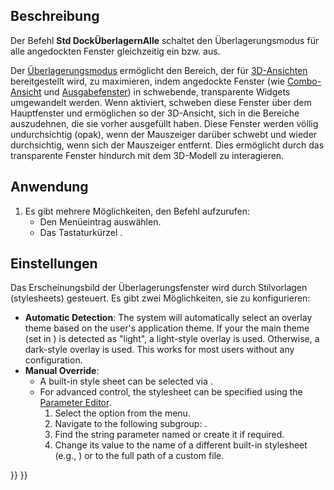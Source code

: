 <languages/>

{{Docnav/de
|[[Std_Workbench/de|Arbeitsbereich]]
|[[Std_DockOverlayTransparentAll/de|DockÜberlagernAlleTransparent]]
|[[Std_View_Menu/de|Std Menü Ansicht]]
|IconL=
|IconR=
|IconC=Freecad.svg
}}

<div class="mw-translate-fuzzy">
{{GuiCommand/de
|Name=Std DockOverlayAll
|Name/de=Std DockÜberlagernAlle
|MenuLocation=Ansicht → Dock panel overlay → Überlagerungsmodus für alle umschalten
|Workbenches=Alle
|Shortcut={{KEY|F4}}
|Version=1.0
|SeeAlso=[[Std_DockOverlayTransparentAll/de|DockÜberlagernAlle]], [[Std_DockOverlayToggle/de|DockÜberlagernUmschalten]]
}}
</div>

<span id="Description"></span>
==Beschreibung==

Der Befehl '''Std DockÜberlagernAlle''' schaltet den Überlagerungsmodus für alle angedockten Fenster gleichzeitig ein bzw. aus.

Der [[Interface/de#Dock_panel_overlay|Überlagerungsmodus]] ermöglicht den Bereich, der für [[3D_view/de|3D-Ansichten]] bereitgestellt wird, zu maximieren, indem angedockte Fenster (wie [[Combo view/de|Combo-Ansicht]] und [[Report view/de|Ausgabefenster]]) in schwebende, transparente Widgets umgewandelt werden. Wenn aktiviert, schweben diese Fenster über dem Hauptfenster und ermöglichen so der 3D-Ansicht, sich in die Bereiche auszudehnen, die sie vorher ausgefüllt haben. Diese Fenster werden völlig undurchsichtig (opak), wenn der Mauszeiger darüber schwebt und wieder durchsichtig, wenn sich der Mauszeiger entfernt. Dies ermöglicht durch das transparente Fenster hindurch mit dem 3D-Modell zu interagieren.

<span id="Usage"></span>
==Anwendung==

# Es gibt mehrere Möglichkeiten, den Befehl aufzurufen:
#* Den Menüeintrag {{MenuCommand|Ansicht → Dock panel overlay → Überlagerungsmodus für alle umschalten}} auswählen.
#* Das Tastaturkürzel {{KEY|F4}}.

<span id="Preferences"></span>
==Einstellungen==

Das Erscheinungsbild der Überlagerungsfenster wird durch Stilvorlagen (stylesheets) gesteuert. Es gibt zwei Möglichkeiten, sie zu konfigurieren:

<div lang="en" dir="ltr" class="mw-content-ltr">
* '''Automatic Detection''': The system will automatically select an overlay theme based on the user's application theme. If your the main theme (set in {{MenuCommand|Edit → Preferences... → Display → UI → Style sheet (advanced)}}) is detected as "light", a light-style overlay is used. Otherwise, a dark-style overlay is used. This works for most users without any configuration.
* '''Manual Override''':
** A built-in style sheet can be selected via {{MenuCommand|Edit → Preferences... → Display → UI → Overlay style sheet}}.
** For advanced control, the stylesheet can be specified using the [[Std_DlgParameter|Parameter Editor]].
**# Select the {{MenuCommand|Tools → Edit parameters...}} option from the menu.
**# Navigate to the following subgroup: {{MenuCommand|BaseApp → Preferences → MainWindow}}.
**# Find the string parameter named {{Incode|OverlayActiveStyleSheet}} or create it if required.
**# Change its value to the name of a different built-in stylesheet (e.g., {{Incode|Light Theme + Light Background.qss}}) or to the full path of a custom {{Incode|.qss}} file.
</div>



{{Docnav
|[[Std_Workbench|Workbench]]
|[[Std_DockOverlayTransparentAll|DockOverlayTransparentAll]]
|[[Std_View_Menu|Std View Menu]]
|IconL=
|IconR=
|IconC=Freecad.svg
}}

{{Std_Base_navi{{#translation:}}}}
{{Userdocnavi{{#translation:}}}}